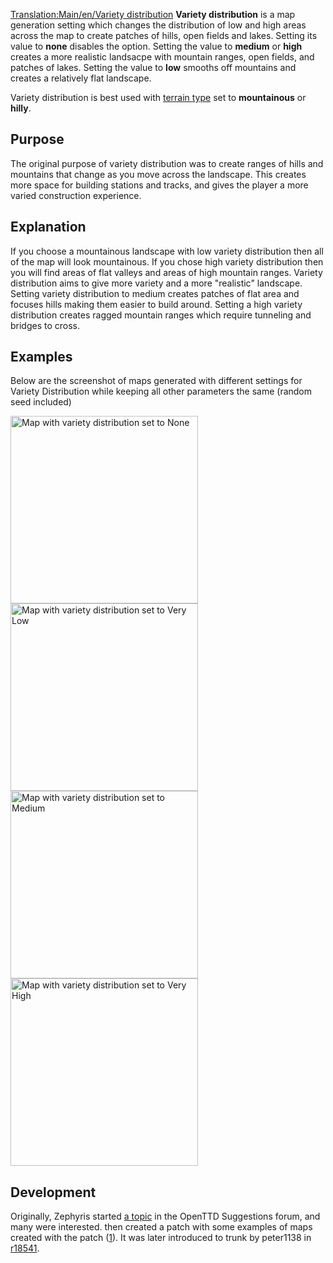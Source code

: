 [[Translation:Main/en/Variety distribution]]
'''Variety distribution''' is a map generation setting which changes the distribution of low and high areas across the map to create patches of hills, open fields and lakes. Setting its value to '''none''' disables the option. Setting the value to '''medium''' or '''high''' creates a more realistic landsacpe with mountain ranges, open fields, and patches of lakes. Setting the value to '''low''' smooths off mountains and creates a relatively flat landscape.

Variety distribution is best used with [[Main/en/Terrain type|terrain type]] set to '''mountainous''' or '''hilly'''.

{{en/Feature|1.0}}

== Purpose ==
The original purpose of variety distribution was to create ranges of hills and mountains that change as you move across the landscape. This creates more space for building stations and tracks, and gives the player a more varied construction experience.

== Explanation ==
If you choose a mountainous landscape with low variety distribution then all of the map will look mountainous. If you chose high variety distribution then you will find areas of flat valleys and areas of high mountain ranges. Variety distribution aims to give more variety and a more "realistic" landscape. Setting variety distribution to medium creates patches of flat area and focuses hills making them easier to build around. Setting a high variety distribution creates ragged mountain ranges which require tunneling and bridges to cross.

== Examples ==

Below are the screenshot of maps generated with different settings for Variety Distribution while keeping all other parameters the same (random seed included)

[[File:en/MapVarietyDistrNone.png|thumb|left|300px|Map with variety distribution set to '''None''']]
[[File:en/MapVarietyDistrVLow.png|thumb|right|300px|Map with variety distribution set to '''Very Low''']]
[[File:en/MapVarietyDistrMedium.png|thumb|left|300px|Map with variety distribution set to '''Medium''']]
[[File:en/MapVarietyDistrVHigh.png|thumb|right|300px|Map with variety distribution set to '''Very High''']]

{{en/-}}
== Development ==
Originally, Zephyris started [http://www.tt-forums.net/viewtopic.php?f=32&t=46338 a topic] in the OpenTTD Suggestions forum, and many were interested. {{en/User|peter1138}} then created a patch with some examples of maps created with the patch ([http://www.tt-forums.net/viewtopic.php?p=841457#p841457]). It was later introduced to trunk by peter1138 in [http://hg.openttd.org/openttd/trunk.hg/rev/c3959fffa40a r18541].